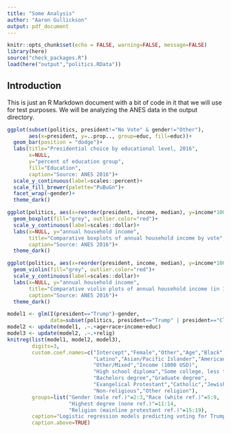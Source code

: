 ```yaml
---
title: "Some Analysis"
author: "Aaron Gullickson"
output: pdf_document
---
```


```r
knitr::opts_chunk$set(echo = FALSE, warning=FALSE, message=FALSE)
library(here)
source("check_packages.R")
load(here("output","politics.RData"))
```

## Introduction

This is just an R Markdown document with a bit of code in it that we will use for test purposes. We will be analyzing the ANES data in the output directory.

```r
ggplot(subset(politics, president!="No Vote" & gender!="Other"), 
       aes(x=president, y=..prop.., group=educ, fill=educ))+
  geom_bar(position = "dodge")+
  labs(title="Presidential choice by educational level, 2016",
       x=NULL,
       y="percent of education group",
       fill="Education",
       caption="Source: ANES 2016")+
  scale_y_continuous(label=scales::percent)+
  scale_fill_brewer(palette="PuBuGn")+
  facet_wrap(~gender)+
  theme_dark()
```

```r
ggplot(politics, aes(x=reorder(president, income, median), y=income*1000))+
  geom_boxplot(fill="grey", outlier.color="red")+
  scale_y_continuous(label=scales::dollar)+
  labs(x=NULL, y="annual household income",
       title="Comparative boxplots of annual household income by vote",
       caption="Source: ANES 2016")+
  theme_dark()
```

```r
ggplot(politics, aes(x=reorder(president, income, median), y=income*1000))+
  geom_violin(fill="grey", outlier.color="red")+
  scale_y_continuous(label=scales::dollar)+
  labs(x=NULL, y="annual household income",
       title="Comparative violin plots of annual household income (in 1000s USD) by vote",
       caption="Source: ANES 2016")+
  theme_dark()
```

```r
model1 <- glm(I(president=="Trump")~gender, 
              data=subset(politics, president=="Trump" | president=="Clinton"))
model2 <- update(model1, .~.+age+race+income+educ)
model3 <- update(model2, .~.+relig)
knitreg(list(model1, model2, model3),
        digits=3, 
        custom.coef.names=c("Intercept","Female","Other","Age","Black",
                            "Latino","Asian/Pacific Islander","American Indian",
                            "Other/Mixed","Income (1000 USD)",
                            "High school diploma","Some college, less than four year degree",
                            "Bachelors degree","Graduate degree",
                            "Evangelical Protestant","Catholic","Jewish",
                            "Non-religious","Other religion"),
        groups=list("Gender (male ref.)"=2:3,"Race (white ref.)"=5:9,
                    "Highest degree (none ref.)"=11:14,
                    "Religion (mainline protestant ref.)"=15:19),
        caption="Logistic regression models predicting voting for Trump rather than Clinton in 2016",
        caption.above=TRUE)
```
